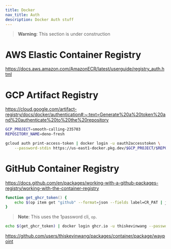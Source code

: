 ```yaml
---
title: Docker
nav_title: Auth
description: Docker Auth stuff
---
```


> **Warning**: This section is under construction

# AWS Elastic Container Registry

https://docs.aws.amazon.com/AmazonECR/latest/userguide/registry_auth.html

# GCP Artifact Registry

https://cloud.google.com/artifact-registry/docs/docker/authentication#:~:text=Generate%20a%20token%20and%20authenticate%20to%20the%20repository

```bash
GCP_PROJECT=smooth-calling-235703
REPOSITORY_NAME=deno-fresh

gcloud auth print-access-token | docker login -u oauth2accesstoken \
    --password-stdin https://us-east1-docker.pkg.dev/$GCP_PROJECT/$REPOSITORY_NAME
```

# GitHub Container Registry

https://docs.github.com/en/packages/working-with-a-github-packages-registry/working-with-the-container-registry

```zsh
function get_ghcr_token() {
    echo $(op item get "github" --format=json --fields label=CR_PAT | jq -r ".value")
}
```

> **Note**: This uses the 1password cli, `op`.

```bash
echo $(get_ghcr_token) | docker login ghcr.io -u thiskevinwang --password-stdin
```

https://github.com/users/thiskevinwang/packages/container/package/waypoint

